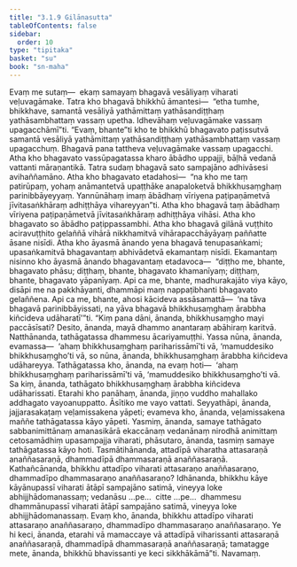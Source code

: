 ```yaml
---
title: "3.1.9 Gilānasutta"
tableOfContents: false
sidebar:
  order: 10
type: "tipitaka"
basket: "su"
book: "sn-maha"
---
```



<DynamicBreadcrumb />

<Division number="375" book="sn-maha" bookNo="14" page="132">

<Paragraph number="790" book="sn-maha">
Evaṃ me sutaṃ—  ekaṃ samayaṃ bhagavā vesāliyaṃ viharati veḷuvagāmake. Tatra kho bhagavā bhikkhū āmantesi—  “etha tumhe, bhikkhave, samantā vesāliyā yathāmittaṃ yathāsandiṭṭhaṃ yathāsambhattaṃ vassaṃ upetha. Idhevāhaṃ veḷuvagāmake vassaṃ upagacchāmī”ti. “Evaṃ, bhante”ti kho te bhikkhū bhagavato paṭissutvā samantā vesāliyā yathāmittaṃ yathāsandiṭṭhaṃ yathāsambhattaṃ vassaṃ upagacchuṃ. Bhagavā pana tattheva veḷuvagāmake vassaṃ upagacchi.
</Paragraph>

<Paragraph number="791" book="sn-maha">
Atha kho bhagavato vassūpagatassa kharo ābādho uppajji, bāḷhā vedanā vattanti māraṇantikā. Tatra sudaṃ bhagavā sato sampajāno adhivāsesi avihaññamāno. Atha kho bhagavato etadahosi—  “na kho me taṃ patirūpaṃ, yohaṃ anāmantetvā upaṭṭhāke anapaloketvā bhikkhusaṃghaṃ parinibbāyeyyaṃ. Yannūnāhaṃ imaṃ ābādhaṃ vīriyena paṭipaṇāmetvā jīvitasaṅkhāraṃ adhiṭṭhāya vihareyyan”ti. Atha kho bhagavā taṃ ābādhaṃ vīriyena paṭipaṇāmetvā jīvitasaṅkhāraṃ adhiṭṭhāya vihāsi. Atha kho bhagavato so ābādho paṭippassambhi.
</Paragraph>

<Paragraph number="792" book="sn-maha">
Atha kho bhagavā gilānā vuṭṭhito aciravuṭṭhito gelaññā vihārā nikkhamitvā vihārapacchāyāyaṃ paññatte āsane nisīdi. Atha kho āyasmā ānando yena bhagavā tenupasaṅkami; upasaṅkamitvā bhagavantaṃ abhivādetvā ekamantaṃ nisīdi. Ekamantaṃ nisinno kho āyasmā ānando bhagavantaṃ etadavoca—  “diṭṭho me, bhante, bhagavato phāsu; diṭṭhaṃ, bhante, bhagavato khamanīyaṃ; diṭṭhaṃ, bhante, bhagavato yāpanīyaṃ. Api ca me, bhante, madhurakajāto viya kāyo, disāpi me na pakkhāyanti, dhammāpi maṃ nappaṭibhanti bhagavato gelaññena. Api ca me, bhante, ahosi kācideva assāsamattā—  ‘na tāva bhagavā parinibbāyissati, na yāva bhagavā bhikkhusaṃghaṃ ārabbha kiñcideva udāharatī’”ti.
</Paragraph>

<Paragraph number="793" book="sn-maha">
“Kiṃ pana dāni, ānanda, bhikkhusaṃgho mayi paccāsīsati? Desito, ānanda, mayā dhammo anantaraṃ abāhiraṃ karitvā. Natthānanda, tathāgatassa dhammesu ācariyamuṭṭhi. Yassa nūna, ānanda, evamassa—  ‘ahaṃ bhikkhusaṃghaṃ pariharissāmī’ti vā, ‘mamuddesiko bhikkhusaṃgho’ti vā, so nūna, ānanda, bhikkhusaṃghaṃ ārabbha kiñcideva udāhareyya. Tathāgatassa kho, ānanda, na evaṃ hoti—  ‘ahaṃ bhikkhusaṃghaṃ pariharissāmī’ti vā, ‘mamuddesiko bhikkhusaṃgho’ti vā. Sa kiṃ, ānanda, tathāgato bhikkhusaṃghaṃ ārabbha kiñcideva udāharissati. Etarahi kho panāhaṃ, ānanda, jiṇṇo vuddho mahallako addhagato vayoanuppatto. Āsītiko me vayo vattati. Seyyathāpi, ānanda, jajjarasakaṭaṃ veḷamissakena yāpeti; evameva kho, ānanda, veḷamissakena maññe tathāgatassa kāyo yāpeti.
</Paragraph>

<Paragraph number="794" book="sn-maha">
Yasmiṃ, ānanda, samaye tathāgato sabbanimittānaṃ amanasikārā ekaccānaṃ vedanānaṃ nirodhā animittaṃ cetosamādhiṃ upasampajja viharati, phāsutaro, ānanda, tasmiṃ samaye tathāgatassa kāyo hoti. Tasmātihānanda, attadīpā viharatha attasaraṇā anaññasaraṇā, dhammadīpā dhammasaraṇā anaññasaraṇā.
</Paragraph>

<Paragraph number="795" book="sn-maha">
Kathañcānanda, bhikkhu attadīpo viharati attasaraṇo anaññasaraṇo, dhammadīpo dhammasaraṇo anaññasaraṇo? Idhānanda, bhikkhu kāye kāyānupassī viharati ātāpī sampajāno satimā, vineyya loke abhijjhādomanassaṃ; vedanāsu …pe…  citte …pe…  dhammesu dhammānupassī viharati ātāpī sampajāno satimā, vineyya loke abhijjhādomanassaṃ. Evaṃ kho, ānanda, bhikkhu attadīpo viharati attasaraṇo anaññasaraṇo, dhammadīpo dhammasaraṇo anaññasaraṇo. Ye hi keci, ānanda, etarahi vā mamaccaye vā attadīpā viharissanti attasaraṇā anaññasaraṇā, dhammadīpā dhammasaraṇā anaññasaraṇā; tamatagge mete, ānanda, bhikkhū bhavissanti ye keci sikkhākāmā”ti.

</Paragraph>
</Division>

<Paragraph number="796" type="center" book="sn-maha">
Navamaṃ.
</Paragraph>